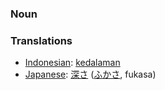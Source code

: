 === Noun ===

=== Translations ===
*[[Indonesian]]: [[dalam|kedalaman]]
*[[Japanese]]: [[深さ]] ([[ふかさ]], fukasa)